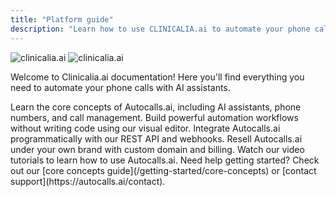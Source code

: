 ```yaml
---
title: "Platform guide"
description: "Learn how to use CLINICALIA.ai to automate your phone calls with AI"
---
```


<img
  className="block dark:hidden"
  src="https://autocalls.ai/ogimage-en.jpg"
  alt="clinicalia.ai"
/>
<img
  className="hidden dark:block"
  src="https://autocalls.ai/ogimage-en.jpg"
  alt="clinicalia.ai"
/>

Welcome to Clinicalia.ai documentation! Here you'll find everything you need to
automate your phone calls with AI assistants.

<CardGroup cols={2}>
  <Card
    title="Platform Guide"
    icon="book"
    href="/platform-guide/overview"
    color="#06df4b">
    Learn the core concepts of Autocalls.ai, including AI assistants, phone
    numbers, and call management.
  </Card>
  <Card
    title="No-Code Automation"
    icon="wand-magic-sparkles"
    href="/automation-platform/introduction"
    color="pink">
    Build powerful automation workflows without writing code using our visual
    editor.
  </Card>
  <Card
    title="API Reference"
    icon="code"
    href="/api-reference/introduction"
    color="blue">
    Integrate Autocalls.ai programmatically with our REST API and webhooks.
  </Card>
  <Card
    title="White Label Program"
    icon="tag"
    href="/white-label/overview"
    color="red">
    Resell Autocalls.ai under your own brand with custom domain and billing.
  </Card>
  <Card
    title="Video tutorials"
    icon="video"
    href="/automation-platform/tutorials/"
    color="red">
    Watch our video tutorials to learn how to use Autocalls.ai.
  </Card>
</CardGroup>

<Note>
  Need help getting started? Check out our [core concepts
  guide](/getting-started/core-concepts) or [contact
  support](https://autocalls.ai/contact).
</Note>
